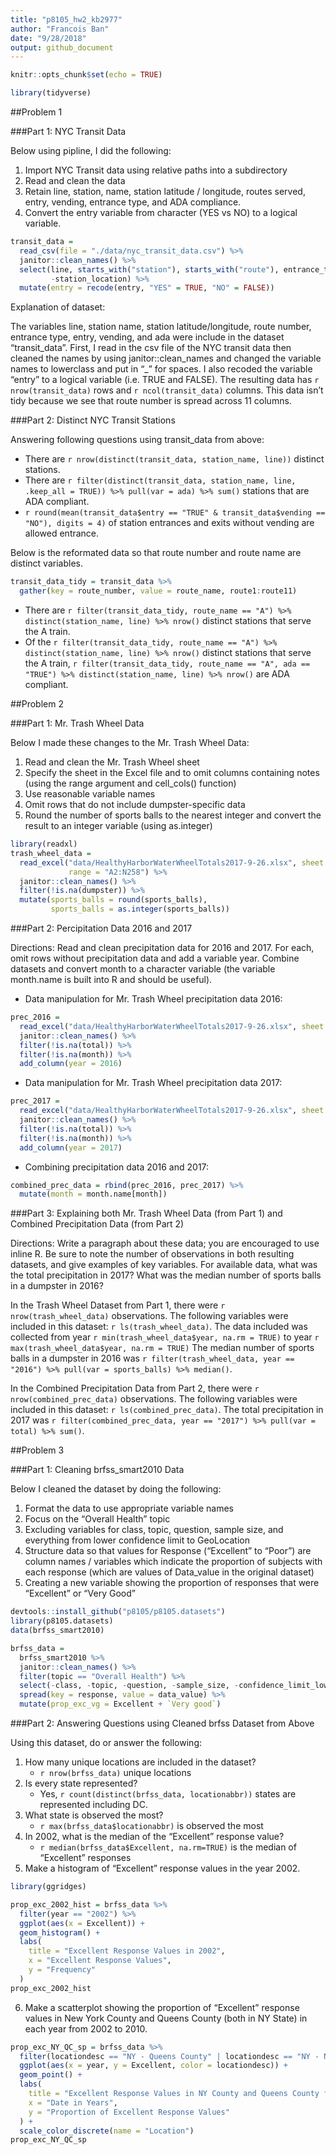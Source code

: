 ```yaml
---
title: "p8105_hw2_kb2977"
author: "Francois Ban"
date: "9/28/2018"
output: github_document
---
```


```r
knitr::opts_chunk$set(echo = TRUE)

library(tidyverse)
```

##Problem 1

###Part 1: NYC Transit Data

Below using pipline, I did the following:

1. Import NYC Transit data using relative paths into a subdirectory
2. Read and clean the data 
3. Retain line, station, name, station latitude / longitude, routes served, entry, vending, entrance type, and ADA compliance. 
4. Convert the entry variable from character (YES vs NO) to a logical variable.

```r
transit_data = 
  read_csv(file = "./data/nyc_transit_data.csv") %>% 
  janitor::clean_names() %>% 
  select(line, starts_with("station"), starts_with("route"), entrance_type, entry, vending, ada, 
         -station_location) %>%
  mutate(entry = recode(entry, "YES" = TRUE, "NO" = FALSE))
```

Explanation of dataset:

The variables line, station name, station latitude/longitude, route number, entrance type, entry, vending, and ada were include in the dataset "transit_data". First, I read in the csv file of the NYC transit data then cleaned the names by using janitor::clean_names and changed the variable names to lowerclass and put in "_" for spaces. I also recoded the variable "entry" to a logical variable (i.e. TRUE and FALSE). The resulting data has `r nrow(transit_data)` rows and `r ncol(transit_data)` columns. This data isn't tidy because we see that route number is spread across 11 columns.

###Part 2: Distinct NYC Transit Stations

Answering following questions using transit_data from above:

* There are `r nrow(distinct(transit_data, station_name, line))` distinct stations.
* There are `r filter(distinct(transit_data, station_name, line, .keep_all = TRUE)) %>% pull(var = ada) %>% sum()` stations that are ADA compliant.
* `r round(mean(transit_data$entry == "TRUE" & transit_data$vending == "NO"), digits = 4)` of station entrances and exits without vending are allowed entrance.

Below is the reformated data so that route number and route name are distinct variables.

```r
transit_data_tidy = transit_data %>% 
  gather(key = route_number, value = route_name, route1:route11)
```

* There are `r filter(transit_data_tidy, route_name == "A") %>% distinct(station_name, line) %>% nrow()`  distinct stations that serve the A train.
* Of the `r filter(transit_data_tidy, route_name == "A") %>% distinct(station_name, line) %>% nrow()` distinct stations that serve the A train, `r filter(transit_data_tidy, route_name == "A", ada == "TRUE") %>% distinct(station_name, line) %>% nrow()` are ADA compliant.

##Problem 2

###Part 1: Mr. Trash Wheel Data

Below I made these changes to the Mr. Trash Wheel Data:

1. Read and clean the Mr. Trash Wheel sheet
2. Specify the sheet in the Excel file and to omit columns containing notes (using the range argument and cell_cols() function)
3. Use reasonable variable names
4. Omit rows that do not include dumpster-specific data
5. Round the number of sports balls to the nearest integer and convert the result to an integer variable (using as.integer)

```r

library(readxl)
trash_wheel_data = 
  read_excel("data/HealthyHarborWaterWheelTotals2017-9-26.xlsx", sheet = "Mr. Trash Wheel", 
             range = "A2:N258") %>% 
  janitor::clean_names() %>%
  filter(!is.na(dumpster)) %>%
  mutate(sports_balls = round(sports_balls), 
         sports_balls = as.integer(sports_balls))
```

###Part 2: Percipitation Data 2016 and 2017

Directions: Read and clean precipitation data for 2016 and 2017. For each, omit rows without precipitation data and add a variable year. Combine datasets and convert month to a character variable (the variable month.name is built into R and should be useful).
    
* Data manipulation for Mr. Trash Wheel precipitation data 2016:
    
```r

prec_2016 = 
  read_excel("data/HealthyHarborWaterWheelTotals2017-9-26.xlsx", sheet = "2016 Precipitation", skip = 1) %>%
  janitor::clean_names() %>%
  filter(!is.na(total)) %>%
  filter(!is.na(month)) %>%
  add_column(year = 2016)
```

* Data manipulation for Mr. Trash Wheel precipitation data 2017:

```r
prec_2017 = 
  read_excel("data/HealthyHarborWaterWheelTotals2017-9-26.xlsx", sheet = "2017 Precipitation", skip = 1) %>%
  janitor::clean_names() %>%
  filter(!is.na(total)) %>%
  filter(!is.na(month)) %>%
  add_column(year = 2017)
```

* Combining precipitation data 2016 and 2017:

```r
combined_prec_data = rbind(prec_2016, prec_2017) %>%
  mutate(month = month.name[month])
```

###Part 3: Explaining both Mr. Trash Wheel Data (from Part 1) and Combined Precipitation Data (from Part 2)

Directions: Write a paragraph about these data; you are encouraged to use inline R. Be sure to note the number of observations in both resulting datasets, and give examples of key variables. For available data, what was the total precipitation in 2017? What was the median number of sports balls in a dumpster in 2016?


In the Trash Wheel Dataset from Part 1, there were `r nrow(trash_wheel_data)` observations. The following variables were included in this dataset: `r ls(trash_wheel_data)`. The data included was collected from year `r min(trash_wheel_data$year, na.rm = TRUE)` to year `r max(trash_wheel_data$year, na.rm = TRUE)`  The median number of sports balls in a dumpster in 2016 was `r filter(trash_wheel_data, year == "2016") %>% pull(var = sports_balls) %>% median()`. 


In the Combined Precipitation Data from Part 2, there were `r nrow(combined_prec_data)` observations. The following variables were included in this dataset: `r ls(combined_prec_data)`. The total precipitation in 2017 was `r filter(combined_prec_data, year == "2017") %>% pull(var = total) %>% sum()`.

##Problem 3

###Part 1: Cleaning brfss_smart2010 Data

Below I cleaned the dataset by doing the following:

1. Format the data to use appropriate variable names
2. Focus on the “Overall Health” topic
3. Excluding variables for class, topic, question, sample size, and everything from lower confidence limit to GeoLocation
4. Structure data so that values for Response (“Excellent” to “Poor”) are column names / variables which indicate the proportion of subjects with each response (which are values of Data_value in the original dataset)
5. Creating a new variable showing the proportion of responses that were “Excellent” or “Very Good”

```r
devtools::install_github("p8105/p8105.datasets")
library(p8105.datasets)
data(brfss_smart2010)
```

```r

brfss_data =
  brfss_smart2010 %>%
  janitor::clean_names() %>% 
  filter(topic == "Overall Health") %>% 
  select(-class, -topic, -question, -sample_size, -confidence_limit_low:-geo_location) %>% 
  spread(key = response, value = data_value) %>%
  mutate(prop_exc_vg = Excellent + `Very good`)
```

###Part 2: Answering Questions using Cleaned brfss Dataset from Above

Using this dataset, do or answer the following:

1. How many unique locations are included in the dataset?
    + `r nrow(brfss_data)` unique locations
2. Is every state represented?
    + Yes, `r count(distinct(brfss_data, locationabbr))` states are represented including DC.
3. What state is observed the most?
    + `r max(brfss_data$locationabbr)` is observed the most
4. In 2002, what is the median of the “Excellent” response value?
    + `r median(brfss_data$Excellent, na.rm=TRUE)` is the median of "Excellent" responses
5. Make a histogram of “Excellent” response values in the year 2002.

```r

library(ggridges)

prop_exc_2002_hist = brfss_data %>% 
  filter(year == "2002") %>% 
  ggplot(aes(x = Excellent)) + 
  geom_histogram() +
  labs(
    title = "Excellent Response Values in 2002",
    x = "Excellent Response Values",
    y = "Frequency"
  )
prop_exc_2002_hist
```

6. Make a scatterplot showing the proportion of “Excellent” response values in New York County and Queens County (both in NY State) in each year from 2002 to 2010.

```r

prop_exc_NY_QC_sp = brfss_data %>%
  filter(locationdesc == "NY - Queens County" | locationdesc == "NY - New York County") %>%
  ggplot(aes(x = year, y = Excellent, color = locationdesc)) + 
  geom_point() +
  labs(
    title = "Excellent Response Values in NY County and Queens County from 2002 to 2010",
    x = "Date in Years",
    y = "Proportion of Excellent Response Values"
  ) +
  scale_color_discrete(name = "Location")
prop_exc_NY_QC_sp
```
